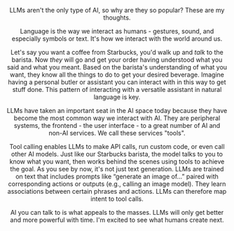 

<BackLink link='/writing' text='Writing' />
<Header
  isNew
  title="AI's frontend"
  date='April 2025'
  link='https://jude.vercel.app/writing/ai-frontend'
/>

LLMs aren't the only type of AI, so why are they so popular? These are my thoughts.

Language is the way we interact as humans - gestures, sound, and especially symbols or text.
It's how we interact with the world around us.

Let's say you want a coffee from Starbucks, you'd walk up and _talk_ to the barista. Now _they_ will go and get your order having understood what you said and what you meant.  Based on the barista's understanding of what you want, they know all the things to do to get your desired beverage. Imagine having a personal butler or assistant you can interact with in this way to get stuff done. This pattern of interacting with a versatile assistant in natural language is key.

LLMs have taken an important seat in the AI space today because they have become the most common way we interact with AI. They are peripheral systems, the frontend - the user interface - to a great number of AI and non-AI services. We call these services "tools".

Tool calling enables LLMs to make API calls, run custom code, or even call other AI models. Just like our Starbucks barista, the model talks to you to know what you want, then works behind the scenes using tools to achieve the goal. As you see by now, it's not just text generation. LLMs are trained on text that includes prompts like “generate an image of…” paired with corresponding actions or outputs (e.g., calling an image model). They learn associations between certain phrases and actions. LLMs can therefore map intent to tool calls.

AI you can talk to is what appeals to the masses. LLMs will only get better and more powerful with time. I'm excited to see what humans create next.